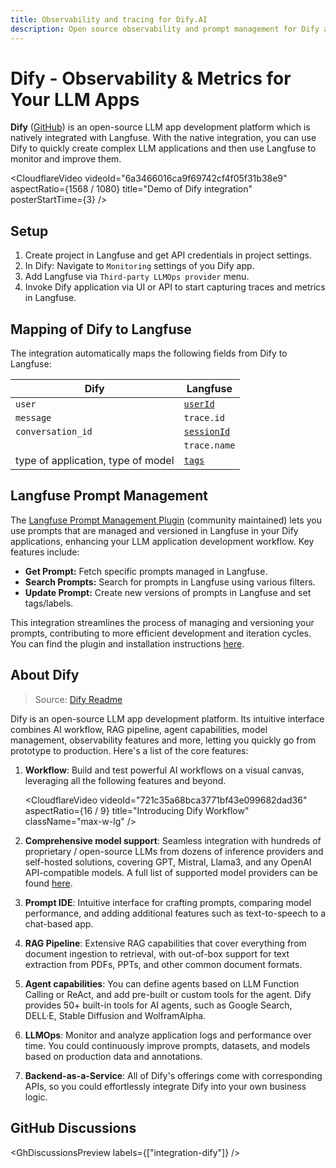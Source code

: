 ```yaml
---
title: Observability and tracing for Dify.AI
description: Open source observability and prompt management for Dify applications. Automatically capture detailed traces and metrics for every request.
---
```


# Dify - Observability & Metrics for Your LLM Apps

**Dify** ([GitHub](https://github.com/langgenius/dify)) is an open-source LLM app development platform which is natively integrated with Langfuse. With the native integration, you can use Dify to quickly create complex LLM applications and then use Langfuse to monitor and improve them.

<CloudflareVideo
  videoId="6a3466016ca9f69742cf4f05f31b38e9"
  aspectRatio={1568 / 1080}
  title="Demo of Dify integration"
  posterStartTime={3}
/>

## Setup

1. Create project in Langfuse and get API credentials in project settings.
1. In Dify: Navigate to `Monitoring` settings of you Dify app.
1. Add Langfuse via `Third-party LLMOps provider` menu.
1. Invoke Dify application via UI or API to start capturing traces and metrics in Langfuse.

## Mapping of Dify to Langfuse

The integration automatically maps the following fields from Dify to Langfuse:

| Dify                               | Langfuse                              |
| ---------------------------------- | ------------------------------------- |
| `user`                             | [`userId`](/docs/tracing/users)       |
| `message`                          | `trace.id`                            |
| `conversation_id`                  | [`sessionId`](/docs/tracing/sessions) |
|                                    | `trace.name`                          |
| type of application, type of model | [`tags`](/docs/tracing/tags)          |

## Langfuse Prompt Management

The [Langfuse Prompt Management Plugin](https://github.com/gao-ai-com/dify-plugin-langfuse) (community maintained) lets you use prompts that are managed and versioned in Langfuse in your Dify applications, enhancing your LLM application development workflow. Key features include:

- **Get Prompt:** Fetch specific prompts managed in Langfuse.
- **Search Prompts:** Search for prompts in Langfuse using various filters.
- **Update Prompt:** Create new versions of prompts in Langfuse and set tags/labels.

This integration streamlines the process of managing and versioning your prompts, contributing to more efficient development and iteration cycles. You can find the plugin and installation instructions [here](https://github.com/gao-ai-com/dify-plugin-langfuse).

## About Dify

> Source: [Dify Readme](https://github.com/langgenius/dify)

Dify is an open-source LLM app development platform. Its intuitive interface combines AI workflow, RAG pipeline, agent capabilities, model management, observability features and more, letting you quickly go from prototype to production. Here's a list of the core features:

1. **Workflow**: Build and test powerful AI workflows on a visual canvas, leveraging all the following features and beyond.

   <CloudflareVideo
     videoId="721c35a68bca3771bf43e099682dad36"
     aspectRatio={16 / 9}
     title="Introducing Dify Workflow"
     className="max-w-lg"
   />

2. **Comprehensive model support**: Seamless integration with hundreds of proprietary / open-source LLMs from dozens of inference providers and self-hosted solutions, covering GPT, Mistral, Llama3, and any OpenAI API-compatible models. A full list of supported model providers can be found [here](https://docs.dify.ai/getting-started/readme/model-providers).

3. **Prompt IDE**: Intuitive interface for crafting prompts, comparing model performance, and adding additional features such as text-to-speech to a chat-based app.

4. **RAG Pipeline**: Extensive RAG capabilities that cover everything from document ingestion to retrieval, with out-of-box support for text extraction from PDFs, PPTs, and other common document formats.

5. **Agent capabilities**: You can define agents based on LLM Function Calling or ReAct, and add pre-built or custom tools for the agent. Dify provides 50+ built-in tools for AI agents, such as Google Search, DELL·E, Stable Diffusion and WolframAlpha.

6. **LLMOps**: Monitor and analyze application logs and performance over time. You could continuously improve prompts, datasets, and models based on production data and annotations.

7. **Backend-as-a-Service**: All of Dify's offerings come with corresponding APIs, so you could effortlessly integrate Dify into your own business logic.

## GitHub Discussions


<GhDiscussionsPreview labels={["integration-dify"]} />

